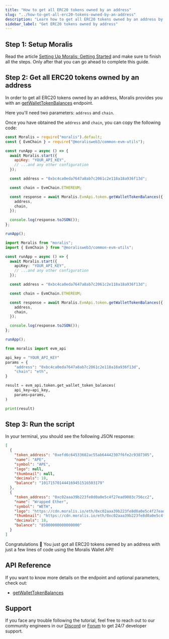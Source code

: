 ```yaml
---
title: "How to get all ERC20 tokens owned by an address"
slug: "../how-to-get-all-erc20-tokens-owned-by-an-address"
description: "Learn how to get all ERC20 tokens owned by an address by Moralis Wallet API."
sidebar_label: "Get ERC20 tokens owned by address"
---
```





## Step 1: Setup Moralis

Read the article [Setting Up Moralis: Getting Started](/web3-data-api/evm/get-your-api-key) and make sure to finish all the steps. Only after that you can go ahead to complete this guide.

## Step 2: Get all ERC20 tokens owned by an address

In order to get all ERC20 tokens owned by an address, Moralis provides you with an [getWalletTokenBalances](/web3-data-api/evm/reference/get-wallet-token-balances) endpoint.

Here you'll need two parameters: `address` and `chain`.

Once you have obtained the `address` and `chain`, you can copy the following code:


<Tabs groupId="programming-language">
  <TabItem value="javascript" label="index.js (JavaScript)" default>

```javascript index.js
const Moralis = require("moralis").default;
const { EvmChain } = require("@moralisweb3/common-evm-utils");

const runApp = async () => {
  await Moralis.start({
    apiKey: "YOUR_API_KEY",
    // ...and any other configuration
  });

  const address = "0xbc4ca0eda7647a8ab7c2061c2e118a18a936f13d";

  const chain = EvmChain.ETHEREUM;

  const response = await Moralis.EvmApi.token.getWalletTokenBalances({
    address,
    chain,
  });

  console.log(response.toJSON());
};

runApp();
```

</TabItem>
<TabItem value="typescript" label="index.ts (TypeScript)">

```typescript index.ts
import Moralis from "moralis";
import { EvmChain } from "@moralisweb3/common-evm-utils";

const runApp = async () => {
  await Moralis.start({
    apiKey: "YOUR_API_KEY",
    // ...and any other configuration
  });

  const address = "0xbc4ca0eda7647a8ab7c2061c2e118a18a936f13d";

  const chain = EvmChain.ETHEREUM;

  const response = await Moralis.EvmApi.token.getWalletTokenBalances({
    address,
    chain,
  });

  console.log(response.toJSON());
};

runApp();
```

</TabItem>
<TabItem value="python" label="index.py (Python)">

```python index.py
from moralis import evm_api

api_key = "YOUR_API_KEY"
params = {
    "address": "0xbc4ca0eda7647a8ab7c2061c2e118a18a936f13d",
    "chain": "eth",
}

result = evm_api.token.get_wallet_token_balances(
    api_key=api_key,
    params=params,
)

print(result)
```

</TabItem>
</Tabs>

## Step 3: Run the script


<RunTheScript />

In your terminal, you should see the following JSON response:

```json
[
  {
    "token_address": "0xefd6c64533602ac55ab64442307f6fe2c9307305",
    "name": "APE",
    "symbol": "APE",
    "logo": null,
    "thumbnail": null,
    "decimals": 18,
    "balance": "101715701444169451516503179"
  },
  {
    "token_address": "0xc02aaa39b223fe8d0a0e5c4f27ead9083c756cc2",
    "name": "Wrapped Ether",
    "symbol": "WETH",
    "logo": "https://cdn.moralis.io/eth/0xc02aaa39b223fe8d0a0e5c4f27ead9083c756cc2.webp",
    "thumbnail": "https://cdn.moralis.io/eth/0xc02aaa39b223fe8d0a0e5c4f27ead9083c756cc2_thumb.webp",
    "decimals": 18,
    "balance": "85000000000000000"
  }
]
```

Congratulations 🥳 You just got all ERC20 tokens owned by an address with just a few lines of code using the Moralis Wallet API!

## API Reference

If you want to know more details on the endpoint and optional parameters, check out:

<ul>
  <li><a href="/web3-data-api/evm/reference/get-wallet-token-balances">getWalletTokenBalances</a></li>
</ul>

## Support

If you face any trouble following the tutorial, feel free to reach out to our community engineers in our [Discord](https://moralis.io/discord) or [Forum](https://forum.moralis.io) to get 24/7 developer support.
